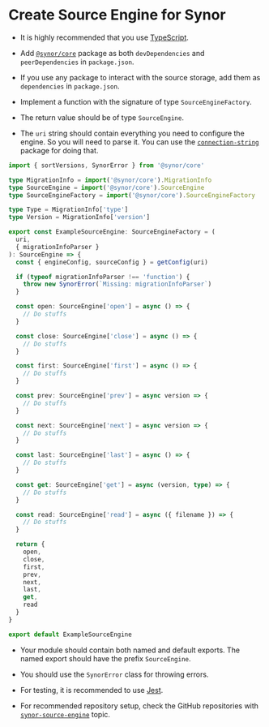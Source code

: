 # Create Source Engine for Synor

- It is highly recommended that you use [TypeScript](https://www.typescriptlang.org).

- Add [`@synor/core`](https://www.npmjs.com/package/@synor/core) package as both `devDependencies` and `peerDependencies` in `package.json`.

- If you use any package to interact with the source storage, add them as `dependencies` in `package.json`.

- Implement a function with the signature of type `SourceEngineFactory`.

- The return value should be of type `SourceEngine`.

- The `uri` string should contain everything you need to configure the engine. So you will need to parse it. You can use the [`connection-string`](https://www.npmjs.com/package/connection-string) package for doing that.

```ts
import { sortVersions, SynorError } from '@synor/core'

type MigrationInfo = import('@synor/core').MigrationInfo
type SourceEngine = import('@synor/core').SourceEngine
type SourceEngineFactory = import('@synor/core').SourceEngineFactory

type Type = MigrationInfo['type']
type Version = MigrationInfo['version']

export const ExampleSourceEngine: SourceEngineFactory = (
  uri,
  { migrationInfoParser }
): SourceEngine => {
  const { engineConfig, sourceConfig } = getConfig(uri)

  if (typeof migrationInfoParser !== 'function') {
    throw new SynorError(`Missing: migrationInfoParser`)
  }

  const open: SourceEngine['open'] = async () => {
    // Do stuffs
  }

  const close: SourceEngine['close'] = async () => {
    // Do stuffs
  }

  const first: SourceEngine['first'] = async () => {
    // Do stuffs
  }

  const prev: SourceEngine['prev'] = async version => {
    // Do stuffs
  }

  const next: SourceEngine['next'] = async version => {
    // Do stuffs
  }

  const last: SourceEngine['last'] = async () => {
    // Do stuffs
  }

  const get: SourceEngine['get'] = async (version, type) => {
    // Do stuffs
  }

  const read: SourceEngine['read'] = async ({ filename }) => {
    // Do stuffs
  }

  return {
    open,
    close,
    first,
    prev,
    next,
    last,
    get,
    read
  }
}

export default ExampleSourceEngine
```

- Your module should contain both named and default exports. The named export should have the prefix `SourceEngine`.

- You should use the `SynorError` class for throwing errors.

- For testing, it is recommended to use [Jest](https://jestjs.io/).

- For recommended repository setup, check the GitHub repositories with [`synor-source-engine`](https://github.com/search?q=topic%3Asynor-source-engine&type=Repositories) topic.
